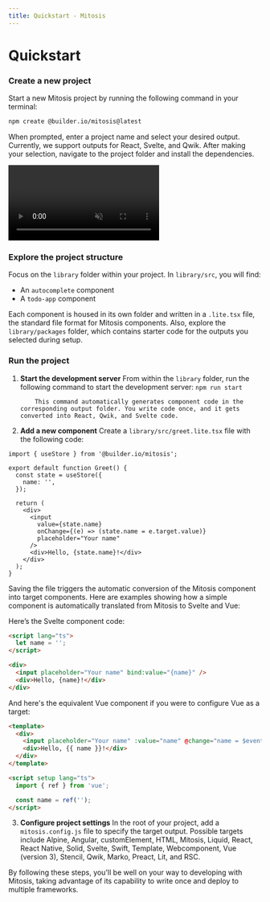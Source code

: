 ```yaml
---
title: Quickstart - Mitosis
---
```


# Quickstart

### Create a new project

Start a new Mitosis project by running the following command in your terminal:

```bash
npm create @builder.io/mitosis@latest
```

When prompted, enter a project name and select your desired output. Currently, we support outputs for React, Svelte, and Qwik. After making your selection, navigate to the project folder and install the dependencies.

<video
  autoplay
  playsInline
  muted
  loop
  src="https://cdn.builder.io/o/assets%2FYJIGb4i01jvw0SRdL5Bt%2Fac60d98b072940cabb00bd2f2839a7b9%2Fcompressed?apiKey=YJIGb4i01jvw0SRdL5Bt&token=ac60d98b072940cabb00bd2f2839a7b9&alt=media&optimized=true"
/>

### Explore the project structure

Focus on the `library` folder within your project. In `library/src`, you will find:

- An `autocomplete` component
- A `todo-app` component

Each component is housed in its own folder and written in a `.lite.tsx` file, the standard file format for Mitosis components. Also, explore the `library/packages` folder, which contains starter code for the outputs you selected during setup.

### Run the project

1.  **Start the development server**
    From within the `library` folder, run the following command to start the development server:
    `npm run start`

            This command automatically generates component code in the corresponding output folder. You write code once, and it gets converted into React, Qwik, and Svelte code.

2.  **Add a new component**
    Create a `library/src/greet.lite.tsx` file with the following code:

```tsx
import { useStore } from '@builder.io/mitosis';

export default function Greet() {
  const state = useStore({
    name: '',
  });

  return (
    <div>
      <input
        value={state.name}
        onChange={(e) => (state.name = e.target.value)}
        placeholder="Your name"
      />
      <div>Hello, {state.name}!</div>
    </div>
  );
}
```

Saving the file triggers the automatic conversion of the Mitosis component into target components. Here are examples showing how a simple component is automatically translated from Mitosis to Svelte and Vue:

Here’s the Svelte component code:

```html
<script lang="ts">
  let name = '';
</script>

<div>
  <input placeholder="Your name" bind:value="{name}" />
  <div>Hello, {name}!</div>
</div>
```

And here's the equivalent Vue component if you were to configure Vue as a target:

```html
<template>
  <div>
    <input placeholder="Your name" :value="name" @change="name = $event.target.value" />
    <div>Hello, {{ name }}!</div>
  </div>
</template>

<script setup lang="ts">
  import { ref } from 'vue';

  const name = ref('');
</script>
```

3.  **Configure project settings**
    In the root of your project, add a `mitosis.config.js` file to specify the target output. Possible targets include Alpine, Angular, customElement, HTML, Mitosis, Liquid, React, React Native, Solid, Svelte, Swift, Template, Webcomponent, Vue (version 3), Stencil, Qwik, Marko, Preact, Lit, and RSC.

By following these steps, you'll be well on your way to developing with Mitosis, taking advantage of its capability to write once and deploy to multiple frameworks.
